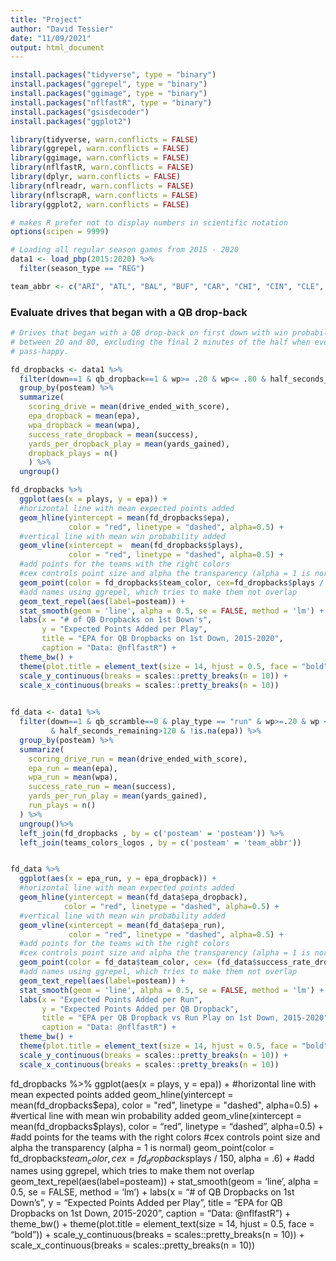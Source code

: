 ```yaml
---
title: "Project"
author: "David Tessier"
date: "11/09/2021"
output: html_document
---
```


```r
install.packages("tidyverse", type = "binary")
install.packages("ggrepel", type = "binary")
install.packages("ggimage", type = "binary")
install.packages("nflfastR", type = "binary")
install.packages("gsisdecoder")
install.packages("ggplot2")

library(tidyverse, warn.conflicts = FALSE)
library(ggrepel, warn.conflicts = FALSE)
library(ggimage, warn.conflicts = FALSE)
library(nflfastR, warn.conflicts = FALSE)
library(dplyr, warn.conflicts = FALSE)
library(nflreadr, warn.conflicts = FALSE)
library(nflscrapR, warn.conflicts = FALSE)
library(ggplot2, warn.conflicts = FALSE)

# makes R prefer not to display numbers in scientific notation
options(scipen = 9999)
```

```r
# Loading all regular season games from 2015 - 2020
data1 <- load_pbp(2015:2020) %>% 
  filter(season_type == "REG")

team_abbr <- c("ARI", "ATL", "BAL", "BUF", "CAR", "CHI", "CIN", "CLE",  "DAL", "DEN", "DET", "GB", "HOU", "IND", "JAX", "KC", "LA", "LAC", "LV", "MIA", "MIN", "NE", "NYG", "NYJ", "NO", "PHI", "PIT", "TEN", "SEA", "SF", "TB", "WAS")
```

### Evaluate drives that began with a QB drop-back 
```r
# Drives that began with a QB drop-back on first down with win probability 
# between 20 and 80, excluding the final 2 minutes of the half when everyone is
# pass-happy.

fd_dropbacks <- data1 %>%
  filter(down==1 & qb_dropback==1 & wp>= .20 & wp<= .80 & half_seconds_remaining>120 & !is.na(epa)) %>%
  group_by(posteam) %>%
  summarize(
    scoring_drive = mean(drive_ended_with_score), 
    epa_dropback = mean(epa),
    wpa_dropback = mean(wpa),
    success_rate_dropback = mean(success),
    yards_per_dropback_play = mean(yards_gained), 
    dropback_plays = n()
    ) %>% 
  ungroup()

fd_dropbacks %>%
  ggplot(aes(x = plays, y = epa)) +
  #horizontal line with mean expected points added
  geom_hline(yintercept = mean(fd_dropbacks$epa),
             color = "red", linetype = "dashed", alpha=0.5) +
  #vertical line with mean win probability added
  geom_vline(xintercept =  mean(fd_dropbacks$plays),
             color = "red", linetype = "dashed", alpha=0.5) +
  #add points for the teams with the right colors
  #cex controls point size and alpha the transparency (alpha = 1 is normal)
  geom_point(color = fd_dropbacks$team_color, cex=fd_dropbacks$plays / 150, alpha = .6) +
  #add names using ggrepel, which tries to make them not overlap
  geom_text_repel(aes(label=posteam)) +
  stat_smooth(geom = 'line', alpha = 0.5, se = FALSE, method = 'lm') +
  labs(x = "# of QB Dropbacks on 1st Down's", 
       y = "Expected Points Added per Play",
       title = "EPA for QB Dropbacks on 1st Down, 2015-2020",
       caption = "Data: @nflfastR") +
  theme_bw() +
  theme(plot.title = element_text(size = 14, hjust = 0.5, face = "bold")) +
  scale_y_continuous(breaks = scales::pretty_breaks(n = 10)) +
  scale_x_continuous(breaks = scales::pretty_breaks(n = 10))
  
```

```r
fd_data <- data1 %>%
  filter(down==1 & qb_scramble==0 & play_type == "run" & wp>=.20 & wp <= .80
         & half_seconds_remaining>120 & !is.na(epa)) %>%
  group_by(posteam) %>%
  summarize(
    scoring_drive_run = mean(drive_ended_with_score),
    epa_run = mean(epa),
    wpa_run = mean(wpa),
    success_rate_run = mean(success),
    yards_per_run_play = mean(yards_gained),
    run_plays = n()
  ) %>%
  ungroup()%>%
  left_join(fd_dropbacks , by = c('posteam' = 'posteam')) %>%
  left_join(teams_colors_logos , by = c('posteam' = 'team_abbr'))


fd_data %>%
  ggplot(aes(x = epa_run, y = epa_dropback)) +
  #horizontal line with mean expected points added
  geom_hline(yintercept = mean(fd_data$epa_dropback),
            color = "red", linetype = "dashed", alpha=0.5) +
  #vertical line with mean win probability added
  geom_vline(xintercept = mean(fd_data$epa_run),
             color = "red", linetype = "dashed", alpha=0.5) +
  #add points for the teams with the right colors
  #cex controls point size and alpha the transparency (alpha = 1 is normal)
  geom_point(color = fd_data$team_color, cex= (fd_data$success_rate_dropback / fd_data$success_rate_run), alpha = .6) +
  #add names using ggrepel, which tries to make them not overlap
  geom_text_repel(aes(label=posteam)) +
  stat_smooth(geom = 'line', alpha = 0.5, se = FALSE, method = 'lm') +
  labs(x = "Expected Points Added per Run", 
       y = "Expected Points Added per QB Dropback",
       title = "EPA per QB Dropback vs Run Play on 1st Down, 2015-2020",
       caption = "Data: @nflfastR") +
  theme_bw() +
  theme(plot.title = element_text(size = 14, hjust = 0.5, face = "bold")) +
  scale_y_continuous(breaks = scales::pretty_breaks(n = 10)) +
  scale_x_continuous(breaks = scales::pretty_breaks(n = 10))

```
fd_dropbacks %>%
  ggplot(aes(x = plays, y = epa)) +
  #horizontal line with mean expected points added
  geom_hline(yintercept = mean(fd_dropbacks$epa),
             color = "red", linetype = "dashed", alpha=0.5) +
  #vertical line with mean win probability added
  geom_vline(xintercept =  mean(fd_dropbacks$plays),
             color = "red", linetype = "dashed", alpha=0.5) +
  #add points for the teams with the right colors
  #cex controls point size and alpha the transparency (alpha = 1 is normal)
  geom_point(color = fd_dropbacks$team_color, cex=fd_dropbacks$plays / 150, alpha = .6) +
  #add names using ggrepel, which tries to make them not overlap
  geom_text_repel(aes(label=posteam)) +
  stat_smooth(geom = 'line', alpha = 0.5, se = FALSE, method = 'lm') +
  labs(x = "# of QB Dropbacks on 1st Down's", 
       y = "Expected Points Added per Play",
       title = "EPA for QB Dropbacks on 1st Down, 2015-2020",
       caption = "Data: @nflfastR") +
  theme_bw() +
  theme(plot.title = element_text(size = 14, hjust = 0.5, face = "bold")) +
  scale_y_continuous(breaks = scales::pretty_breaks(n = 10)) +
  scale_x_continuous(breaks = scales::pretty_breaks(n = 10))
  





















